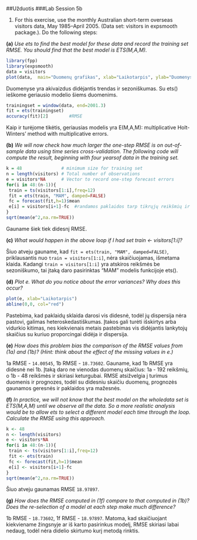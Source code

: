 ##Užduotis
###Lab Session 5b

1. For this exercise, use the monthly Australian short-term overseas visitors data, May 1985–April 2005. (Data set: visitors in expsmooth package.). Do the following steps:

**(a)** _Use ets to find the best model for these data and record the training set RMSE. You should find that the best model is ETS(M,A,M)._

```r
library(fpp)
library(expsmooth)
data = visitors
plot(data,  main="Duomenų grafikas", xlab="Laikotarpis", ylab="Duomenys", col.main="firebrick4", font.main=6)
```

Duomenyse yra akivaizdus didėjantis trendas ir sezoniškumas. Su ets() ieškome geriausio modelio šiems duomenims.

```r
trainingset = window(data, end=2001.3)
fit = ets(trainingset)
accuracy(fit)[2]        #RMSE
```

Kaip ir turėjome tikėtis, geriausias modelis yra E(M,A,M): multiplicative Holt-Winters’ method
with multiplicative errors.

**(b)** _We will now check how much larger the one-step RMSE is on out-of-sample data using time series cross-validation. The following code will compute the result, beginning with four yearsof data in the training set._

```r
k = 48               # minimum size for training set
n = length(visitors) # Total number of observations
e = visitors*NA      # Vector to record one-step forecast errors
for(i in 48:(n-1)){
 train = ts(visitors[1:i],freq=12)
 fit = ets(train, "MAM", damped=FALSE)
 fc = forecast(fit,h=1)$mean
 e[i] = visitors[i+1]-fc  #randamos paklaidos tarp tikrųjų reikšmių ir prognozuojamų
}
sqrt(mean(e^2,na.rm=TRUE))
```

Gauname šiek tiek didesnį RMSE.

**(c)** _What would happen in the above loop if I had set train <- visitors[1:i]?_

Šiuo atveju gauname, kad `fit = ets(train, "MAM", damped=FALSE)`, priklausantis nuo `train = visitors[1:i]`, nėra skaičiuojamas, išmetama klaida. Kadangi `train = visitors[1:i]` yra atskiros reikšmės be sezoniškumo, tai įtaką daro pasirinktas "MAM" modelis funkcijoje ets(). 

**(d)** _Plot e. What do you notice about the error variances? Why does this occur?_

```r
plot(e, xlab="Laikotarpis")
abline(0,0, col="red")
```

Pastebima, kad paklaidų sklaida darosi vis didesnė, todėl jų dispersija nėra pastovi, galimas heteroskedastiškumas. Įtakos gali turėti išskirtys arba vidurkio kitimas, nes kiekvienais metais pastebimas vis didėjantis lankytojų skaičius su kuriuo proporcingai didėja ir dispersija.

**(e)** _How does this problem bias the comparison of the RMSE values from (1a) and (1b)? (Hint: think about the effect of the missing values in e.)_

1a RMSE - `14.00545`, 1b RMSE - `18.73602`. Gauname, kad 1b RMSE yra didesnė nei 1b. Įtaką daro ne vienodas duomenų skaičius: 1a - 192 reikšmių, o 1b - 48 reikšmės ir skiriasi keturgubai. RMSE atsižvelgia į turimus duomenis ir prognozes, todėl su didesniu skaičiu duomenų, prognozės gaunamos geresnės ir paklaidos yra mažesnės.

**(f)** _In practice, we will not know that the best model on the wholedata set is ETS(M,A,M) until we observe all the data. So a more realistic analysis would be to allow ets to select a different model each time through the loop. Calculate the RMSE using this approach._

```r
k <- 48              
n <- length(visitors)
e <- visitors*NA      
for(i in 48:(n-1)){
 train <- ts(visitors[1:i],freq=12)
 fit <- ets(train)
 fc <- forecast(fit,h=1)$mean
 e[i] <- visitors[i+1]-fc
}
sqrt(mean(e^2,na.rm=TRUE))
```

Šiuo atveju gaunamas RMSE `18.97897`.

**(g)** _How does the RMSE computed in (1f) compare to that computed in (1b)? Does the re-selection of a model at each step make much difference?_

1b RMSE - `18.73602`, 1f RMSE - `18.97897`. Matoma, kad skaičiuojant kiekviename žingsnyje ar iš karto pasirinkus modelį, RMSE skiriasi labai nedaug, todėl nėra didelio skirtumo kurį metodą rinktis.
